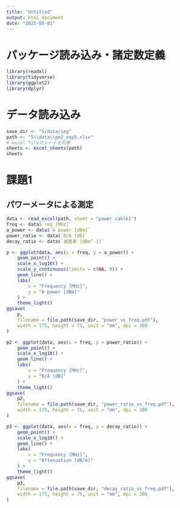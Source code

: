 ---
title: "Untitled"
output: html_document
date: "2025-05-01"
---

# パッケージ読み込み・諸定数定義
```{r}
library(readxl)
library(tidyverse)
library(ggplot2)
library(dplyr)
```

# データ読み込み
```{r}
save_dir <- "5/data/img"
path <- "5\\data\\pe2_exp5.xlsx"
# excel fileのシートを列挙
sheets <- excel_sheets(path)
sheets
```

# 課題1
## パワーメータによる測定
```{r}
data <- read_excel(path, sheet = "power cable1")
freq <- data$`req [MHz]`
a_power <- data$`A power [dBm]`
power_ratio <- data$`B/A [dB]`
decay_ratio <- data$`減衰率 [dBm^-1]`

p <- ggplot(data, aes(x = freq, y = a_power)) +
    geom_point() +
    scale_x_log10() +
    scale_y_continuous(limits = c(NA, 0)) +
    geom_line() +
    labs(
        x = "Frequency [MHz]",
        y = "A power [dBm]"
    ) +
    theme_light()
ggsave(
    p,
    filename = file.path(save_dir, "power_vs_freq.pdf"),
    width = 175, height = 75, unit = "mm", dpi = 300
)

p2 <- ggplot(data, aes(x = freq, y = power_ratio)) +
    geom_point() +
    scale_x_log10() +
    geom_line() +
    labs(
        x = "Frequency [MHz]",
        y = "B/A [dB]"
    ) +
    theme_light()
ggsave(
    p2,
    filename = file.path(save_dir, "power_ratio_vs_freq.pdf"), 
    width = 175, height = 75, unit = "mm", dpi = 300
)

p3 <- ggplot(data, aes(x = freq, y = decay_ratio)) +
    geom_point() +
    scale_x_log10() +
    geom_line() +
    labs(
        x = "Frequency [MHz]",
        y = "Attenuation [dB/m]"
    ) +
    theme_light()
ggsave(
    p3,
    filename = file.path(save_dir, "decay_ratio_vs_freq.pdf"),
    width = 175, height = 75, unit = "mm", dpi = 300
)


```